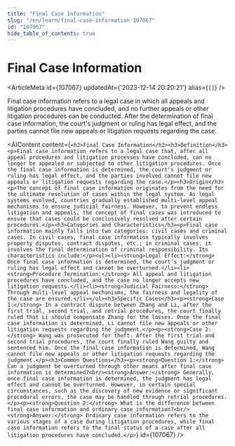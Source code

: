 ```yaml
---
title: "Final Case Information"
slug: "/en/learn/final-case-information-107067"
id: "107067"
hide_table_of_contents: true
---
```



# Final Case Information

<ArticleMeta id={107067} updatedAt={'2023-12-14 20:20:21'} alias={`[]`} />
<div className='border-solid border-b border-t-0 my-4 border-[var(--ifm-color-gray-300)]' />

Final case information refers to a legal case in which all appeals and litigation procedures have concluded, and no further appeals or other litigation procedures can be conducted. After the determination of final case information, the court's judgment or ruling has legal effect, and the parties cannot file new appeals or litigation requests regarding the case.

<AIContent content={`<h2>Final Case Information</h2><h3>Definition</h3><p>Final case information refers to a legal case that, after all appeal procedures and litigation processes have concluded, can no longer be appealed or subjected to other litigation procedures. Once the final case information is determined, the court's judgment or ruling has legal effect, and the parties involved cannot file new appeals or litigation requests regarding the case.</p><h3>Origin</h3><p>The concept of final case information originates from the need for the ultimate resolution of cases within the legal system. As legal systems evolved, countries gradually established multi-level appeal mechanisms to ensure judicial fairness. However, to prevent endless litigation and appeals, the concept of final cases was introduced to ensure that cases could be conclusively resolved after certain procedures.</p><h3>Categories and Characteristics</h3><p>Final case information mainly falls into two categories: civil cases and criminal cases. In civil cases, final case information typically involves property disputes, contract disputes, etc.; in criminal cases, it involves the final determination of criminal responsibility. Its characteristics include:</p><ul><li><strong>Legal Effect:</strong> Once final case information is determined, the court's judgment or ruling has legal effect and cannot be overturned.</li><li><strong>Procedure Termination:</strong> All appeal and litigation procedures have concluded, and the case no longer accepts new litigation requests.</li><li><strong>Judicial Fairness:</strong> Through multi-level appeal mechanisms, the fairness and legality of the case are ensured.</li></ul><h3>Specific Cases</h3><p><strong>Case 1:</strong> In a contract dispute between Zhang and Li, after the first trial, second trial, and retrial procedures, the court finally ruled that Li should compensate Zhang for the losses. Once the final case information is determined, Li cannot file new appeals or other litigation requests regarding the judgment.</p><p><strong>Case 2:</strong> Wang was prosecuted for theft. After the first trial and second trial procedures, the court finally ruled Wang guilty and sentenced him. Once the final case information is determined, Wang cannot file new appeals or other litigation requests regarding the judgment.</p><h3>Common Questions</h3><p><strong>Question 1:</strong> Can a judgment be overturned through other means after final case information is determined?<br/><strong>Answer:</strong> Generally, once final case information is determined, the judgment has legal effect and cannot be overturned. However, in certain special circumstances, such as the discovery of new evidence or significant procedural errors, the case may be handled through retrial procedures.</p><p><strong>Question 2:</strong> What is the difference between final case information and ordinary case information?<br/><strong>Answer:</strong> Ordinary case information refers to the various stages of a case during litigation procedures, while final case information refers to the final status of a case after all litigation procedures have concluded.</p>`} id={107067} />
